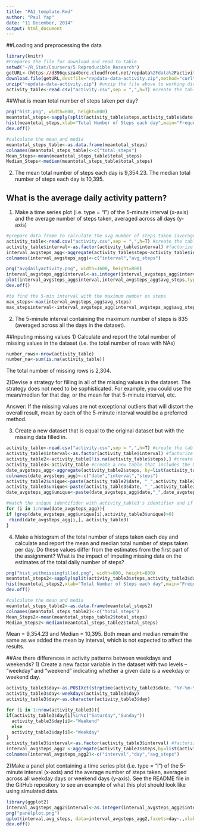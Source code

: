 ```yaml
---
title: "PA1_template.Rmd"
author: "Paul Yap"
date: "11 December, 2014"
output: html_document
---
```


##Loading and preprocessing the data

````r
library(knitr)
#Prepares the file for download and read to table
setwd("~/R_Stat/Coursera/5 Reproducible Research")
getURL<-(https://d396qusza40orc.cloudfront.net/repdata%2Fdata%2Factivity.zip)
download.file(getURL,destfile="repdata-data-activity.zip",method="curl") #command to download to working directory
unzip("repdata-data-activity.zip") #unzip the file above to working directory
activity_table<-read.csv("activity.csv",sep = ",",h=T) #create the table
````

##What is mean total number of steps taken per day?
````r
png("hist.png", width=800, height=800)
meantotal_steps<-sapply(split(activity_table$steps,activity_table$date),sum,na.rm=TRUE)
hist(meantotal_steps,xlab="Total Number of Steps each day",main="Frequency of Total Number of Steps each day",ylim=c(0,30))
dev.off()

#calculate the mean and media
meantotal_steps_table<-as.data.frame(meantotal_steps)
colnames(meantotal_steps_table)<-c("total_steps")
Mean_Steps<-mean(meantotal_steps_table$total_steps)
Median_Steps<-median(meantotal_steps_table$total_steps)
````
2) The mean total number of steps each day is 9,354.23.
The median total number of steps each day is 10,395.

## What is the average daily activity pattern?
1) Make a time series plot (i.e. type = "l") of the 5-minute interval (x-axis) and the average number of steps taken, averaged across all days (y-axis)
````r
#prepare data frame to calculate the avg number of steps taken (averaged across all days) across the unique time interval
activity_table<-read.csv("activity.csv",sep = ",",h=T) #create the table
activity_table$interval<-as.factor(activity_table$interval) #factorize the interval for plotting
interval_avgsteps_agg<-aggregate(activity_table$steps~activity_table$interval,FUN=mean,na.rm=T)
colnames(interval_avgsteps_agg)<-c("interval","avg_steps")

png("avgdailyactivity.png", width=1600, height=800)
interval_avgsteps_agg$interval<-as.integer(interval_avgsteps_agg$interval) #change to integer so that lines can be drawn
plot(interval_avgsteps_agg$interval,interval_avgsteps_agg$avg_steps,type="l",col="blue",xlab="Interval",ylab="Average Nos. of Steps Taken (Averaged Across All Days)")
dev.off()

#to find the 5-min interval with the maximum number os steps
max_steps<-max(interval_avgsteps_agg$avg_steps)
max_stepsinterval<-interval_avgsteps_agg[interval_avgsteps_agg$avg_steps%in%max_steps,1]
````
2) The 5-minute interval containing the maximum number of steps is 835 (averaged across all the days in the dataset).

##Inputing missing values
1) Calculate and report the total number of missing values in the dataset (i.e. the total number of rows with NAs)
````r
number_rows<-nrow(activity_table)
number_na<-sum(is.na(activity_table))
````
The total number of missing rows is 2,304.

2)Devise a strategy for filling in all of the missing values in the dataset. The strategy does not need to be sophisticated. For example, you could use the mean/median for that day, or the mean for that 5-minute interval, etc.

Answer: If the missing values are not exceptional outliers that will distort the overall result, mean by each of the 5-minute interval would be a preferred method.

3) Create a new dataset that is equal to the original dataset but with the missing data filled in.
````r
activity_table<-read.csv("activity.csv",sep = ",",h=T) #create the table
activity_table$interval<-as.factor(activity_table$interval) #factorize the interval for plotting
activity_table2<-activity_table[!is.na(activity_table$steps),] #create a new table removing the NA
activity_table3<-activity_table #create a new table that includes the NA
date_avgsteps_agg<-aggregate(activity_table2$steps, by=list(activity_table2$date,activity_table2$interval),FUN=mean,na.rm=T)
colnames(date_avgsteps_agg)<-c("date","interval","steps")
activity_table2$unique<-paste(activity_table2$date, "_",activity_table2$interval) #create unique identifier with date and interval
activity_table3$unique<-paste(activity_table3$date, "_",activity_table3$interval) #create unique identifier with date and interval
date_avgsteps_agg$unique<-paste(date_avgsteps_agg$date,"_",date_avgsteps_agg$interval) #create unique identifier with date and interval

#match the unique identifider with activity_table3's identifier and if they match, paste the row/s to activity_table3
for (i in 1:nrow(date_avgsteps_agg)){
if (grep(date_avgsteps_agg$unique[i],activity_table3$unique)>0)
 rbind(date_avgsteps_agg[i,], activity_table3)
}

````
4) Make a histogram of the total number of steps taken each day and calculate and report the mean and median total number of steps taken per day. Do these values differ from the estimates from the first part of the assignment? What is the impact of imputing missing data on the estimates of the total daily number of steps?
````r
png("hist_withmissingfilled.png", width=800, height=800)
meantotal_steps2<-sapply(split(activity_table3$steps,activity_table3$date),sum,na.rm=TRUE)
hist(meantotal_steps2,xlab="Total Number of Steps each day",main="Frequency of Total Number of Steps each day",ylim=c(0,30))
dev.off()

#calculate the mean and media
meantotal_steps_table2<-as.data.frame(meantotal_steps2)
colnames(meantotal_steps_table2)<-c("total_steps")
Mean_Steps2<-mean(meantotal_steps_table2$total_steps)
Median_Steps2<-median(meantotal_steps_table2$total_steps)
````
Mean = 9,354.23 and Median = 10,395.
Both mean and median remain the same as we added the mean by interval, which is not expected to affect the results.

##Are there differences in activity patterns between weekdays and weekends?
1) Create a new factor variable in the dataset with two levels – “weekday” and “weekend” indicating whether a given date is a weekday or weekend day.
````r
activity_table3$day<-as.POSIXct(strptime(activity_table3$date, "%Y-%m-%d"))
activity_table3$day<-weekdays(activity_table3$day)
activity_table3$day<-as.character(activity_table3$day)

for (i in 1:nrow(activity_table3)){
if(activity_table3$day[i]%in%c("Saturday","Sunday"))
  activity_table3$day[i]<-"Weekend"
  else
  activity_table3$day[i]<-"Weekday"
}
activity_table3$interval<-as.factor(activity_table3$interval) #factorize the interval for plotting
interval_avgsteps_agg2 <-aggregate(activity_table3$steps,by=list(activity_table3$interval,activity_table3$day),FUN=mean,na.rm=T)
colnames(interval_avgsteps_agg2)<-c("interval","day","avg_steps")
````
2)Make a panel plot containing a time series plot (i.e. type = "l") of the 5-minute interval (x-axis) and the average number of steps taken, averaged across all weekday days or weekend days (y-axis). See the README file in the GitHub repository to see an example of what this plot should look like using simulated data.
````r
library(ggplot2)
interval_avgsteps_agg2$interval<-as.integer(interval_avgsteps_agg2$interval)#change to integer so that lines can be drawn
png("panelplot.png")
qplot(interval,avg_steps, data=interval_avgsteps_agg2,facets=day~.,xlab="Interval",ylab="Avg No. of Steps (Avg across all weekday/end days)",geom=c("line"))
dev.off()
````
